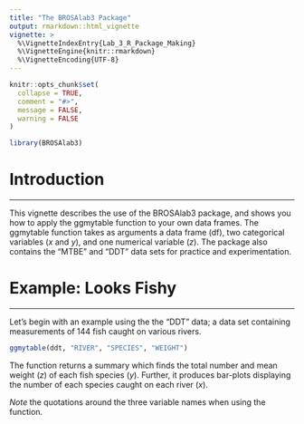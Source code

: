 ```yaml
---
title: "The BROSAlab3 Package"
output: rmarkdown::html_vignette
vignette: >
  %\VignetteIndexEntry{Lab_3_R_Package_Making}
  %\VignetteEngine{knitr::rmarkdown}
  %\VignetteEncoding{UTF-8}
---
```


```r
knitr::opts_chunk$set(
  collapse = TRUE,
  comment = "#>",
  message = FALSE,
  warning = FALSE
)
```

```r
library(BROSAlab3)
```

# Introduction

---

This vignette describes the use of the BROSAlab3 package, and shows you how to apply the ggmytable function to your own data frames. The ggmytable function takes as arguments a data frame (df), two categorical variables ($x$ and $y$), and one numerical variable ($z$). The package also contains the "MTBE" and "DDT" data sets for practice and experimentation.

# Example: Looks Fishy

---

Let's begin with an example using the the "DDT" data; a data set containing  measurements of 144 fish caught on various rivers. 

```r
ggmytable(ddt, "RIVER", "SPECIES", "WEIGHT")
```

The function returns a summary which finds the total number and mean weight ($z$) of each fish species ($y$). Further, it produces bar-plots displaying the number of each species caught on each river ($x$).  

_Note_ the quotations around the three variable names when using the function.  



